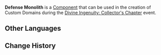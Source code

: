 {{About|the component in [[Divine Ingenuity: Collector's Chapter]]|general information about ley line monoliths|Ley Line Monolith}}
{{Component Infobox
|id          = 3018
|image       = Item Defense Monolith.png
|load        = 5
|event       = Divine Ingenuity: Collector's Chapter
|description = An artificed Monolith. Only opponents can damage this structure after its activation. The challenge fails if it is destroyed.
|placement   = Placeable Only on Ground
|category    = Mechanisms
|size        = 3 × 3 × 2
|limit       = 10
}}
'''Defense Monolith''' is a [[Component]] that can be used in the creation of Custom Domains during the [[Divine Ingenuity/2023-06-08|Divine Ingenuity: Collector's Chapter]] event.

==Other Languages==
{{Other Languages|default_hidden=1
|en      = Defense Monolith
|zhs     = 守护镇石
|zhs_rm  = Shǒuhù Zhènshí
|zht     = 守護鎮石
|zht_rm  = Shǒuhù Zhènshí
|ja      = 守護鎮石
|ja_rm   = Shugo Chinseki
|ko      = 수호 제압석
|es      = Monolito
|fr      = Monolithe
|ru      = Защита монолита
|th      = ปกป้อง Monolith
|th_rm   = Pok-pong Monolith
|vi      = Bảo vệ Trấn Thạch
|de      = Elementarmonolith
|id      = Lindungi Monolit-nya
|pt      = Proteja o Monolith
|tr      = Savunma Anıtı
|it      = Monolite difensivo
}}

==Change History==
{{Change History|3.7}}